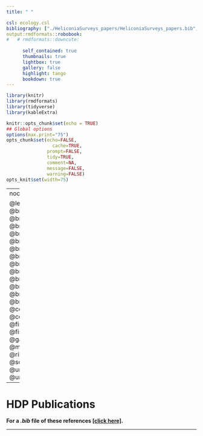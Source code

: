 ```yaml
---
title: " "

csl: ecology.csl
bibliography: ["./HeliconiaSurveys_papers/HeliconiaSurveys_papers.bib","./HeliconiaSurveys_related/HeliconiaSurveys_related.bib","./HeliconiaSurveys_datasets/HeliconiaSurveys_datasets.bib" ]
output:rmdformats::robobook:
#   # rmdformats::downcute:
    
      self_contained: true
      thumbnails: true
      lightbox: true
      gallery: false
      highlight: tango
      bookdown: true
---
```


```r
library(knitr)
library(rmdformats)
library(tidyverse)
library(kableExtra)

knitr::opts_chunk$set(echo = TRUE)
## Global options
options(max.print="75")
opts_chunk$set(echo=FALSE,
	             cache=TRUE,
               prompt=FALSE,
               tidy=TRUE,
               comment=NA,
               message=FALSE,
               warning=FALSE)
opts_knit$set(width=75)


```


--- 
nocite: |
    
    @leiteModelingPersistencePlant2021; @brooksStatisticalModelingPatterns2019a, @brunaArePlantPopulations2003a, @brunaBiologicalImpactsDeforestation2004, @brunaCompensatoryResponsesUnderstory2005d, @brunaDemographicEffectsHabitat2005, @brunaEdgeEffectsGrowth2011c, @brunaEffectsForestFragmentation2002b, @brunaExperimentalAssessmentHeliconia2002, @brunaForestFragmentsTropical2005, @brunaHabitatFragmentationDemographic2002b, @brunaHeliconiaAcuminataReproductive2004e, @brunaRegenerationPopulationStructure2005d, @brunaSeedGerminationRainforest1999b, @cortesCharacterization10Microsatellite2009c, @cortesLowPlantDensity2013b, @fiskeAlternativeSpatialSampling2010, @fiskeEffectsSampleSize2008a, @gagnonGrowthUnderstoryHerb2011b, @morrisLongevityCanBuffer2008a, @ribeiroInfluencePostClearingTreatment2010b, @scottDelayedEffectsClimate2021, @uriarteDisentanglingDriversReduced2011b, @uriarteEffectsForestFragmentation2010b
---   


# HDP Publications

 **For a *.bib* file of these references [[click here]](https://github.com/BrunaLab/HeliconiaSurveys/blob/1649ea958df1fc2da0187693bca40ce38bebb759/docs/HeliconiaSurveys_papers/HeliconiaSurveys_papers.bib).**


---


